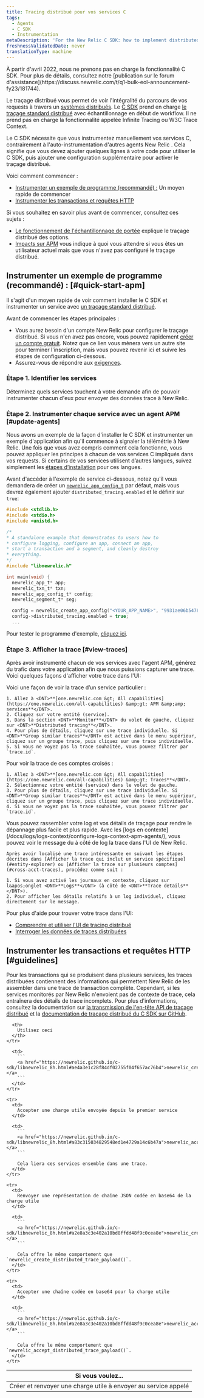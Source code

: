 ```yaml
---
title: Tracing distribué pour vos services C
tags:
  - Agents
  - C SDK
  - Instrumentation
metaDescription: 'For the New Relic C SDK: how to implement distributed tracing across your C language applications and services.'
freshnessValidatedDate: never
translationType: machine
---
```


<Callout variant="important" title="AVIS DE FIN DE VIE">
  À partir d&apos;avril 2022, nous ne prenons pas en charge la fonctionnalité C SDK. Pour plus de détails, consultez notre [publication sur le forum d&apos;assistance](https://discuss.newrelic.com/t/q1-bulk-eol-announcement-fy23/181744).
</Callout>

Le traçage distribué vous permet de voir l&apos;intégralité du parcours de vos requests à travers un [systèmes distribués](/docs/distributed-tracing/concepts/introduction-distributed-tracing). Le [C SDK](https://github.com/newrelic/c-sdk) prend en charge [le traçage standard distribué](/docs/distributed-tracing/concepts/how-new-relic-distributed-tracing-works/#head-based) avec échantillonnage en début de workflow. Il ne prend pas en charge la fonctionnalité appelée Infinite Tracing ou W3C Trace Context.

Le C SDK nécessite que vous instrumentez manuellement vos services C, contrairement à l&apos;auto-instrumentation d&apos;autres agents New Relic . Cela signifie que vous devez ajouter quelques lignes à votre code pour utiliser le C SDK, puis ajouter une configuration supplémentaire pour activer le traçage distribué.

Voici comment commencer :

* [Instrumenter un exemple de programme (recommandé) :](#quick-start-apm) Un moyen rapide de commencer
* [Instrumenter les transactions et requêtes HTTP](#guidelines)

<Callout variant="tip">
  Si vous souhaitez en savoir plus avant de commencer, consultez ces sujets :

  * [Le fonctionnement de l&apos;échantillonnage de portée](/docs/understand-dependencies/distributed-tracing/get-started/how-new-relic-distributed-tracing-works#sampling) explique le traçage distribué des options.
  * [Impacts sur APM](/docs/apm/distributed-tracing/getting-started/transition-guide-distributed-tracing) vous indique à quoi vous attendre si vous êtes un utilisateur actuel mais que vous <InlinePopover type="apm" />n&apos;avez pas configuré le traçage distribué.
</Callout>

## Instrumenter un exemple de programme (recommandé) : [#quick-start-apm]

Il s&apos;agit d&apos;un moyen rapide de voir comment installer le C SDK et instrumenter un service avec [un traçage standard distribué](/docs/distributed-tracing/concepts/how-new-relic-distributed-tracing-works/#head-based).

Avant de commencer les étapes principales :

* Vous aurez besoin d&apos;un compte New Relic pour configurer le traçage distribué. Si vous n&apos;en avez pas encore, vous pouvez rapidement [créer un compte gratuit](https://newrelic.com/signup). Notez que ce lien vous mènera vers un autre site pour terminer l&apos;inscription, mais vous pouvez revenir ici et suivre les étapes de configuration ci-dessous.
* Assurez-vous de répondre aux [exigences](/docs/apm/agents/c-sdk/get-started/c-sdk-compatibility-requirements).

### Étape 1. Identifier les services

Déterminez quels services touchent à votre demande afin de pouvoir instrumenter chacun d&apos;eux pour envoyer des données trace à New Relic.

### Étape 2. Instrumenter chaque service avec un agent APM [#update-agents]

Nous avons un exemple de la façon d&apos;installer le C SDK et instrumenter un exemple d&apos;application afin qu&apos;il commence à signaler la télémétrie à New Relic. Une fois que vous avez compris comment cela fonctionne, vous pouvez appliquer les principes à chacun de vos services C impliqués dans vos requests. Si certains de vos services utilisent d’autres langues, suivez simplement les [étapes d’installation](/docs/distributed-tracing/enable-configure/quick-start) pour ces langues.

Avant d&apos;accéder à l&apos;exemple de service ci-dessous, notez qu&apos;il vous demandera de créer un [`newrelic_app_config_t`](https://newrelic.github.io/c-sdk/structnewrelic__app__config__t.html) par défaut, mais vous devrez également ajouter `distributed_tracing.enabled` et le définir sur `true`:

```c
#include <stdlib.h>
#include <stdio.h>
#include <unistd.h>

/*
* A standalone example that demonstrates to users how to
* configure logging, configure an app, connect an app,
* start a transaction and a segment, and cleanly destroy
* everything.
*/
#include "libnewrelic.h"

int main(void) {
  newrelic_app_t* app;
  newrelic_txn_t* txn;
  newrelic_app_config_t* config;
  newrelic_segment_t* seg;

  config = newrelic_create_app_config("<YOUR_APP_NAME>", "9931ae06b54780ab846c16fc602b5778ead3907f");
  config->distributed_tracing.enabled = true;
  ...

```

Pour tester le programme d&apos;exemple, [cliquez ici](https://one.newrelic.com/launcher/nr1-core.settings?pane=eyJuZXJkbGV0SWQiOiJ0dWNzb24ucGxnLWluc3RydW1lbnQtZXZlcnl0aGluZyJ9&cards%5B0%5D=eyJuZXJkbGV0SWQiOiJzZXR1cC1uZXJkbGV0cy5zZXR1cC1jLWludGVncmF0aW9uIiwiYWNjb3VudElkIjoyNjQwNDA5fQ==&platform%5BaccountId%5D=2498654&platform%5BtimeRange%5D%5Bduration%5D=1800000&platform%5B$isFallbackTimeRange%5D=true).

### Étape 3. Afficher la trace [#view-traces]

Après avoir instrumenté chacun de vos services avec l&apos;agent APM, générez du trafic dans votre application afin que nous puissions capturer une trace. Voici quelques façons d&apos;afficher votre trace dans l&apos;UI:

<CollapserGroup>
  <Collapser id="entity-explorer" title="Afficher les traces qui incluent un service spécifique">
    Voici une façon de voir la trace d’un service particulier :

    1. Allez à <DNT>**[one.newrelic.com &gt; All capabilities](https://one.newrelic.com/all-capabilities) &amp;gt; APM &amp;amp; services**</DNT>.
    2. Cliquez sur votre entité (service).
    3. Dans la section <DNT>**Monitor**</DNT> du volet de gauche, cliquez sur <DNT>**Distributed tracing**</DNT>.
    4. Pour plus de détails, cliquez sur une trace individuelle. Si <DNT>**Group similar traces**</DNT> est activé dans le menu supérieur, cliquez sur un groupe trace, puis cliquez sur une trace individuelle.
    5. Si vous ne voyez pas la trace souhaitée, vous pouvez filtrer par `trace.id`.
  </Collapser>

  <Collapser id="cross-acct-traces" title="Afficher la trace sur les comptes">
    Pour voir la trace de ces comptes croisés :

    1. Allez à <DNT>**[one.newrelic.com &gt; All capabilities](https://one.newrelic.com/all-capabilities) &amp;gt; Traces**</DNT>.
    2. Sélectionnez votre entité (service) dans le volet de gauche.
    3. Pour plus de détails, cliquez sur une trace individuelle. Si <DNT>**Group similar traces**</DNT> est activé dans le menu supérieur, cliquez sur un groupe trace, puis cliquez sur une trace individuelle.
    4. Si vous ne voyez pas la trace souhaitée, vous pouvez filtrer par `trace.id`.
  </Collapser>

  <Collapser id="logs-context" title="Examiner le log lié à la trace">
    Vous pouvez rassembler votre log et vos détails de traçage pour rendre le dépannage plus facile et plus rapide. Avec les [logs en contexte](/docs/logs/logs-context/configure-logs-context-apm-agents/), vous pouvez voir le message du à côté de log la trace dans l&apos;UI de New Relic.

    Après avoir localisé une trace intéressante en suivant les étapes décrites dans [Afficher la trace qui inclut un service spécifique](#entity-explorer) ou [Afficher la trace sur plusieurs comptes](#cross-acct-traces), procédez comme suit :

    1. Si vous avez activé les journaux en contexte, cliquez sur l&apos;onglet <DNT>**Logs**</DNT> (à côté de <DNT>**Trace details**</DNT>).
    2. Pour afficher les détails relatifs à un log individuel, cliquez directement sur le message.
  </Collapser>
</CollapserGroup>

Pour plus d&apos;aide pour trouver votre trace dans l&apos;UI:

* [Comprendre et utiliser l&apos;UI de tracing distribué](/docs/distributed-tracing/ui-data/understand-use-distributed-tracing-ui)
* [Interroger les données de traces distribuées](/docs/understand-dependencies/distributed-tracing/ui-data/query-distributed-trace-data)

## Instrumenter les transactions et requêtes HTTP [#guidelines]

Pour les transactions qui se produisent dans plusieurs services, les traces distribuées contiennent des informations qui permettent New Relic de les assembler dans une trace de transaction complète. Cependant, si les services monitorés par New Relic n&apos;envoient pas de contexte de trace, cela entraînera des détails de trace incomplets. Pour plus d&apos;informations, consultez la documentation sur [la transmission de l&apos;en-tête API de traçage distribué](/docs/understand-dependencies/distributed-tracing/enable-configure/enable-distributed-tracing#agent-apis) et la [documentation de traçage distribué du C SDK sur GitHub](https://github.com/newrelic/c-sdk/blob/master/GUIDE.md#distributed-tracing).

<table>
  <thead>
    <tr>
      <th style={{ width: "300px" }}>
        Si vous voulez...
      </th>

      <th>
        Utilisez ceci
      </th>
    </tr>
  </thead>

  <tbody>
    <tr>
      <td>
        Créer et renvoyer une charge utile à envoyer au service appelé
      </td>

      <td>
        ```
        <a href="https://newrelic.github.io/c-sdk/libnewrelic_8h.html#ae4a3e1c28f84df02755f04f657ac76b4">newrelic_create_distributed_trace_payload()</a>
        ```
      </td>
    </tr>

    <tr>
      <td>
        Accepter une charge utile envoyée depuis le premier service
      </td>

      <td>
        ```
        <a href="https://newrelic.github.io/c-sdk/libnewrelic_8h.html#a83c315034829548ed1e4729a14c6b47a">newrelic_accept_distributed_trace_payload()</a>
        ```

        Cela liera ces services ensemble dans une trace.
      </td>
    </tr>

    <tr>
      <td>
        Renvoyer une représentation de chaîne JSON codée en base64 de la charge utile
      </td>

      <td>
        ```
        <a href="https://newrelic.github.io/c-sdk/libnewrelic_8h.html#a2e8a3c3e402a10bd8ffdd48f9c0cea8e">newrelic_create_distributed_trace_payload_httpsafe()</a>
        ```

        Cela offre le même comportement que `newrelic_create_distributed_trace_payload()`.
      </td>
    </tr>

    <tr>
      <td>
        Accepter une chaîne codée en base64 pour la charge utile
      </td>

      <td>
        ```
        <a href="https://newrelic.github.io/c-sdk/libnewrelic_8h.html#a2e8a3c3e402a10bd8ffdd48f9c0cea8e">newrelic_accept_distributed_trace_payload_httpsafe()</a>
        ```

        Cela offre le même comportement que `newrelic_accept_distributed_trace_payload()`.
      </td>
    </tr>
  </tbody>
</table>